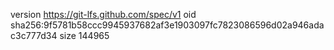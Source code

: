 version https://git-lfs.github.com/spec/v1
oid sha256:9f5781b58ccc9945937682af3e1903097fc7823086596d02a946adac3c777d34
size 144965
